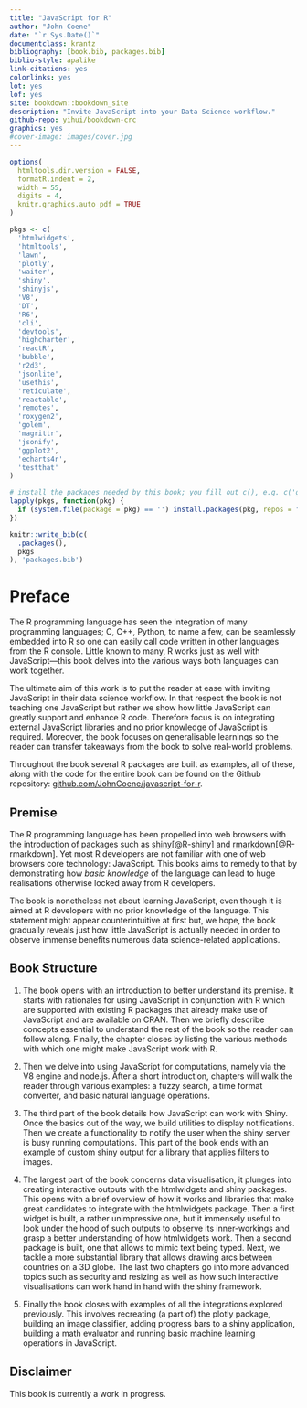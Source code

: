 ```yaml
--- 
title: "JavaScript for R"
author: "John Coene"
date: "`r Sys.Date()`"
documentclass: krantz
bibliography: [book.bib, packages.bib]
biblio-style: apalike
link-citations: yes
colorlinks: yes
lot: yes
lof: yes
site: bookdown::bookdown_site
description: "Invite JavaScript into your Data Science workflow."
github-repo: yihui/bookdown-crc
graphics: yes
#cover-image: images/cover.jpg
---
```


```r
options(
  htmltools.dir.version = FALSE, 
  formatR.indent = 2, 
  width = 55, 
  digits = 4,
  knitr.graphics.auto_pdf = TRUE
)

pkgs <- c(
  'htmlwidgets',
  'htmltools',
  'lawn',
  'plotly',
  'waiter',
  'shiny',
  'shinyjs',
  'V8',
  'DT',
  'R6',
  'cli',
  'devtools',
  'highcharter',
  'reactR',
  'bubble',
  'r2d3',
  'jsonlite',
  'usethis',
  'reticulate',
  'reactable',
  'remotes',
  'roxygen2',
  'golem',
  'magrittr',
  'jsonify',
  'ggplot2',
  'echarts4r',
  'testthat'
)

# install the packages needed by this book; you fill out c(), e.g. c('ggplot2', 'dplyr')
lapply(pkgs, function(pkg) {
  if (system.file(package = pkg) == '') install.packages(pkg, repos = "https://cran.rstudio.com")
})

knitr::write_bib(c(
  .packages(), 
  pkgs
), 'packages.bib')
```

# Preface {-}

The R programming language has seen the integration of many programming languages; C, C++, Python, to name a few, can be seamlessly embedded into R so one can easily call code written in other languages from the R console. Little known to many, R works just as well with JavaScript---this book delves into the various ways both languages can work together.

The ultimate aim of this work is to put the reader at ease with inviting JavaScript in their data science workflow. In that respect the book is not teaching one JavaScript but rather we show how little JavaScript can greatly support and enhance R code. Therefore focus is on integrating external JavaScript libraries and no prior knowledge of JavaScript is required. Moreover, the book focuses on generalisable learnings so the reader can transfer takeaways from the book to solve real-world problems.

Throughout the book several R packages are built as examples, all of these, along with the code for the entire book can be found on the Github repository: [github.com/JohnCoene/javascript-for-r](https://github.com/JohnCoene/javascript-for-r).

## Premise {-}

The R programming language has been propelled into web browsers with the introduction of packages such as [shiny](https://shiny.rstudio.com/)[@R-shiny] and [rmarkdown](https://rmarkdown.rstudio.com/)[@R-rmarkdown]. Yet most R developers are not familiar with one of web browsers core technology: JavaScript. This books aims to remedy to that by demonstrating how _basic knowledge_ of the language can lead to huge realisations otherwise locked away from R developers.

The book is nonetheless not about learning JavaScript, even though it is aimed at R developers with no prior knowledge of the language. This statement might appear counterintuitive at first but, we hope, the book gradually reveals just how little JavaScript is actually needed in order to observe immense benefits numerous data science-related applications.

## Book Structure {-}

1. The book opens with an introduction to better understand its premise. It starts with rationales for using JavaScript in conjunction with R which are supported with existing R packages that already make use of JavaScript and are available on CRAN. Then we briefly describe concepts essential to understand the rest of the book so the reader can follow along. Finally, the chapter closes by listing the various methods with which one might make JavaScript work with R.

2. Then we delve into using JavaScript for computations, namely via the V8 engine and node.js. After a short introduction, chapters will walk the reader through various examples: a fuzzy search, a time format converter, and basic natural language operations.

3. The third part of the book details how JavaScript can work with Shiny. Once the basics out of the way, we build utilities to display notifications. Then we create a functionality to notify the user when the shiny server is busy running computations. This part of the book ends with an example of custom shiny output for a library that applies filters to images.

4. The largest part of the book concerns data visualisation, it plunges into creating interactive outputs with the htmlwidgets and shiny packages. This opens with a brief overview of how it works and libraries that make great candidates to integrate with the htmlwidgets package. Then a first widget is built, a rather unimpressive one, but it immensely useful to look under the hood of such outputs to observe its inner-workings and grasp a better understanding of how htmlwidgets work. Then a second package is built, one that allows to mimic text being typed. Next, we tackle a more substantial library that allows drawing arcs between countries on a 3D globe. The last two chapters go into more advanced topics such as security and resizing as well as how such interactive visualisations can work hand in hand with the shiny framework.

5. Finally the book closes with examples of all the integrations explored previously. This involves recreating (a part of) the plotly package, building an image classifier, adding progress bars to a shiny application, building a math evaluator and running basic machine learning operations in JavaScript.

## Disclaimer {-}

This book is currently a work in progress.
